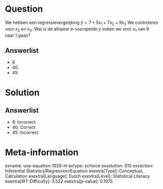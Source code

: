 Question
========

We hebben een regressievergelijking $\hat{y} = 7 + 5x_{1} +
7x_{2} + 9x_{3}$ We controleren voor *x*~2~ en *x*~3~. Wat is de
afname in voorspelde *y* indien we voor *x*~1~ van 9 naar 1 gaan?

Answerlist
----------

* 8
* 40
* 45

Solution
========

Answerlist
----------

* 8: Incorrect
* 40: Correct
* 45: Incorrect

Meta-information
================
exname: uva-equation-1926-nl
extype: schoice
exsolution: 010
exsection: Inferential Statistics/Regression/Equation
exextra[Type]: Conceptual, Calculation
exextra[Language]: Dutch
exextra[Level]: Statistical Literacy
exextra[IRT-Difficulty]: 3.522
exextra[p-value]: 0.1975
